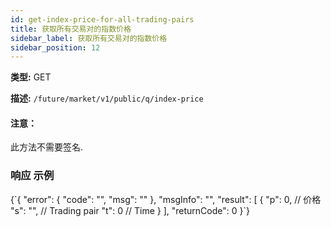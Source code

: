 ```yaml
---
id: get-index-price-for-all-trading-pairs
title: 获取所有交易对的指数价格
sidebar_label: 获取所有交易对的指数价格
sidebar_position: 12
---
```


**类型:** GET

**描述:** `/future/market/v1/public/q/index-price`

#### 注意：

此方法不需要签名.

### 响应 示例


<CodeBlock language="json" title="响应">
  {`{
  "error": {
    "code": "",
    "msg": ""
  },
  "msgInfo": "",
  "result": [
    {
      "p": 0,  // 价格
      "s": "", // Trading pair
      "t": 0   // Time
    }
  ],
  "returnCode": 0
}`}
</CodeBlock>
